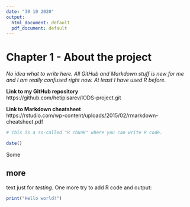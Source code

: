 ```yaml
---
date: "30 10 2020"
output:
  html_document: default
  pdf_document: default
---
```


# Chapter 1 - About the project
*No idea what to write here. All GitHub and Markdown stuff is new for me and I am really confused right now. At least I have used R before.*

<b>Link to my GitHub repository</b><br>
https://github.com/hetipisarev/IODS-project.git

<b>Link to Markdown cheatsheet</b><br>
https://rstudio.com/wp-content/uploads/2015/02/rmarkdown-cheatsheet.pdf

```r
# This is a so-called "R chunk" where you can write R code.

date()
```
Some <h2>more</h2> text just for _testing_.
One more try to add R code and output:
```r
print("Hello world!")
```
